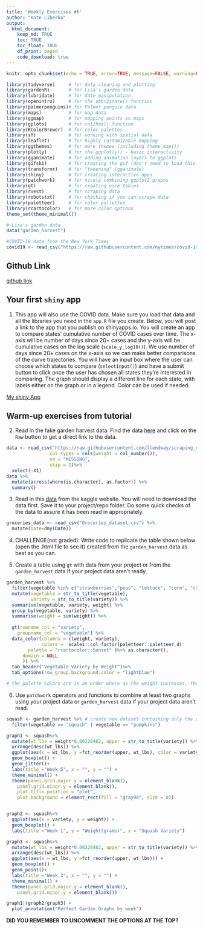```yaml
---
title: 'Weekly Exercises #6'
author: "Kate Liberko"
output: 
  html_document:
    keep_md: TRUE
    toc: TRUE
    toc_float: TRUE
    df_print: paged
    code_download: true
---
```



```r
knitr::opts_chunk$set(echo = TRUE, error=TRUE, message=FALSE, warning=FALSE)
```

```r
library(tidyverse)     # for data cleaning and plotting
library(gardenR)       # for Lisa's garden data
library(lubridate)     # for date manipulation
library(openintro)     # for the abbr2state() function
library(palmerpenguins)# for Palmer penguin data
library(maps)          # for map data
library(ggmap)         # for mapping points on maps
library(gplots)        # for col2hex() function
library(RColorBrewer)  # for color palettes
library(sf)            # for working with spatial data
library(leaflet)       # for highly customizable mapping
library(ggthemes)      # for more themes (including theme_map())
library(plotly)        # for the ggplotly() - basic interactivity
library(gganimate)     # for adding animation layers to ggplots
library(gifski)        # for creating the gif (don't need to load this library every time,but need it installed)
library(transformr)    # for "tweening" (gganimate)
library(shiny)         # for creating interactive apps
library(patchwork)     # for nicely combining ggplot2 graphs  
library(gt)            # for creating nice tables
library(rvest)         # for scraping data
library(robotstxt)     # for checking if you can scrape data
library(paletteer)     # for color pallettes
library(rcartocolor)   # for more color options
theme_set(theme_minimal())
```

```r
# Lisa's garden data
data("garden_harvest")

#COVID-19 data from the New York Times
covid19 <- read_csv("https://raw.githubusercontent.com/nytimes/covid-19-data/master/us-states.csv")

```

## Github Link 

[github link](https://github.com/kateliberko/Exercise6)

## Your first `shiny` app 

  1. This app will also use the COVID data. Make sure you load that data and all the libraries you need in the `app.R` file you create. Below, you will post a link to the app that you publish on shinyapps.io. You will create an app to compare states' cumulative number of COVID cases over time. The x-axis will be number of days since 20+ cases and the y-axis will be cumulative cases on the log scale (`scale_y_log10()`). We use number of days since 20+ cases on the x-axis so we can make better comparisons of the curve trajectories. You will have an input box where the user can choose which states to compare (`selectInput()`) and have a submit button to click once the user has chosen all states they're interested in comparing. The graph should display a different line for each state, with labels either on the graph or in a legend. Color can be used if needed. 
  
[My shiny App](https://katherineliberko.shinyapps.io/06_exercises/)  

## Warm-up exercises from tutorial

  2. Read in the fake garden harvest data. Find the data [here](https://github.com/llendway/scraping_etc/blob/main/2020_harvest.csv) and click on the `Raw` button to get a direct link to the data. 
  
```r
data <- read_csv("https://raw.githubusercontent.com/llendway/scraping_etc/main/2020_harvest.csv", 
                col_types = cols(weight = col_number()),
                na = "MISSING",
                skip = 2)%>%
  select(-X1)
data %>% 
  mutate(across(where(is.character), as.factor)) %>% 
  summary()
```
  
  
  3. Read in this [data](https://www.kaggle.com/heeraldedhia/groceries-dataset) from the kaggle website. You will need to download the data first. Save it to your project/repo folder. Do some quick checks of the data to assure it has been read in appropriately.
```r
groceries_data <- read_csv("Groceries_dataset.csv") %>% 
  mutate(Date=dmy(Date))
```
  

  4. CHALLENGE(not graded): Write code to replicate the table shown below (open the .html file to see it) created from the `garden_harvest` data as best as you can.
  
  5. Create a table using `gt` with data from your project or from the `garden_harvest` data if your project data aren't ready.
  
```r
garden_harvest %>% 
  filter(vegetable %in% c("strawberries","peas", "lettuce", "corn", "carrots")) %>% 
  mutate(vegetable = str_to_title(vegetable),
         variety = str_to_title(variety)) %>% 
  summarise(vegetable, variety, weight) %>% 
  group_by(vegetable, variety) %>% 
  summarise(weight = sum(weight)) %>%
  
  gt(rowname_col = "variety",
    groupname_col = "vegetable") %>%
  data_color(columns = c(weight, variety),
             colors =  scales::col_factor(paletteer::paletteer_d(
        palette = "rcartocolor::Sunset" )%>% as.character(),
      domain = NULL
      )) %>%
  tab_header("Vegetable Variety by Weight")%>%
  tab_options(row_group.background.color = "lightblue")

# the palette colors are in an order where as the weight increases, the color of the cell gets darker
```
  
  
  6. Use `patchwork` operators and functions to combine at least two graphs using your project data or `garden_harvest` data if your project data aren't read.
```r
squash <- garden_harvest %>% # create new dataset containing only the different varieties of squash/pumpkins
  filter(vegetable == "squash" | vegetable == "pumpkins")

graph1 <- squash%>%
  mutate(wt_lbs = weight*0.00220462, upper = str_to_title(variety)) %>%
  arrange(desc(wt_lbs)) %>%
  ggplot(aes(x = wt_lbs, y =fct_reorder(upper, wt_lbs), color = variety)) +
  geom_boxplot() + 
  geom_jitter()+
  labs(title ="Week 5", x = "", y = "") +
  theme_minimal() +
  theme(panel.grid.major.y = element_blank(),
    panel.grid.minor.y = element_blank(), 
    plot.title.position = "plot",
    plot.background = element_rect(fill = "gray98", size = 0))


graph2 <- squash%>%
  ggplot(aes(x = variety, y = weight)) +
  geom_boxplot() +
  labs(title ="Week 1", y = "Weight(grams)", x = "Squash Variety")

graph3 <- squash%>%
  mutate(wt_lbs = weight*0.00220462, upper = str_to_title(variety)) %>%
  arrange(desc(wt_lbs)) %>%
  ggplot(aes(x = wt_lbs, y =fct_reorder(upper, wt_lbs))) +
  geom_boxplot() + 
  geom_point()+
  labs(title ="Week 3", x = "", y = "") +
  theme_minimal() +
  theme(panel.grid.major.y = element_blank(),
    panel.grid.minor.y = element_blank())

graph1|(graph2/graph3) +
  plot_annotation("Perfect Garden Graphs by week") 
```
  
  

**DID YOU REMEMBER TO UNCOMMENT THE OPTIONS AT THE TOP?**
